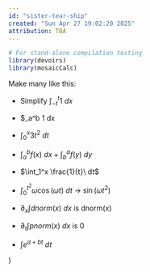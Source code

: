 ```yaml
---
id: "sister-tear-ship"
created: "Sun Apr 27 19:02:20 2025"
attribution: TBA
---
```


```r
# For stand-alone compilation testing
library(devoirs)
library(mosaicCalc)
```

::: {#exr-sister-tear-ship}
Make many like this:

- Simplify $\int_{-t}^{t}1\ dx$

- $\int_a^b 1 dx

- $\int_0^x 3 t^2\ dt$

- $\int_a^b f(x)\ dx + \int_b^a f(y)\ dy$

- $\int_1^x \frac{1}{t}\ dt$

- $\int_0^{t^2} \omega \cos(\omega t)\ dt$ -> $\sin(\omega t^2)$

- $\partial_x \int dnorm(x)\ dx$ is dnorm(x)

- $\partial_t \int pnorm(x)\ dx$ is 0

- $\int e^{a + bt}\ dt$

:::
 <!-- end of exr-sister-tear-ship -->)
